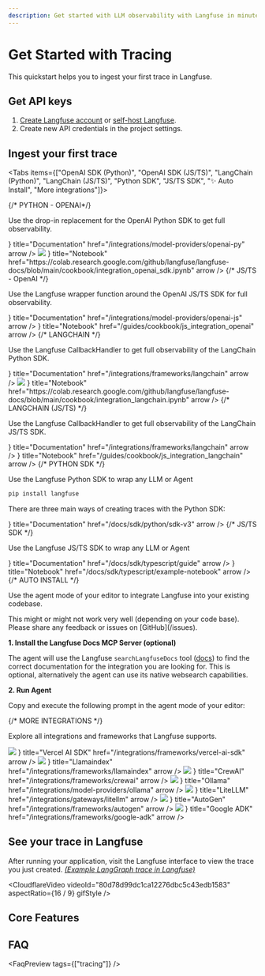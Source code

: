 ```yaml
---
description: Get started with LLM observability with Langfuse in minutes before diving into all platform features.
---
```


# Get Started with Tracing

This quickstart helps you to ingest your first trace in Langfuse.

<Steps>

## Get API keys

1.  [Create Langfuse account](https://cloud.langfuse.com/auth/sign-up) or [self-host Langfuse](/self-hosting).
2.  Create new API credentials in the project settings.

## Ingest your first trace



<Tabs items={["OpenAI SDK (Python)", "OpenAI SDK (JS/TS)", "LangChain (Python)", "LangChain (JS/TS)", "Python SDK", "JS/TS SDK", "✨ Auto Install", "More integrations"]}>

<Tab>
{/* PYTHON - OPENAI*/}

Use the drop-in replacement for the OpenAI Python SDK to get full observability.

<GetStartedOpenaiSdk />

<Cards num={2}>
  <Card
    icon={<BookOpen />}
    title="Documentation"
    href="/integrations/model-providers/openai-py"
    arrow
  />
  <Card
    icon={
      <div className="w-6 h-6 dark:bg-white rounded-sm p-0.5 flex items-center justify-center">
        <img
          src="/images/integrations/colab_icon.png"
          className="w-full h-full object-contain"
        />
      </div>
    }
    title="Notebook"
    href="https://colab.research.google.com/github/langfuse/langfuse-docs/blob/main/cookbook/integration_openai_sdk.ipynb"
    arrow
  />
</Cards>

</Tab>

<Tab>
{/* JS/TS - OpenAI */}

Use the Langfuse wrapper function around the OpenAI JS/TS SDK for full observability.

<GetStartedJsOpenaiSdk />

<Cards num={2}>
  <Card
    icon={<BookOpen />}
    title="Documentation"
    href="/integrations/model-providers/openai-js"
    arrow
  />
  <Card
    icon={<Code />}
    title="Notebook"
    href="/guides/cookbook/js_integration_openai"
    arrow
  />
</Cards>

</Tab>

<Tab>
{/* LANGCHAIN */}

Use the Langfuse CallbackHandler to get full observability of the LangChain Python SDK.

<GetStartedLangchain />

<Cards num={2}>
  <Card
    icon={<BookOpen />}
    title="Documentation"
    href="/integrations/frameworks/langchain"
    arrow
  />
  <Card
    icon={
      <div className="w-6 h-6 dark:bg-white rounded-sm p-0.5 flex items-center justify-center">
        <img
          src="/images/integrations/colab_icon.png"
          className="w-full h-full object-contain"
        />
      </div>
    }
    title="Notebook"
    href="https://colab.research.google.com/github/langfuse/langfuse-docs/blob/main/cookbook/integration_langchain.ipynb"
    arrow
  />
</Cards>

</Tab>

<Tab>
{/* LANGCHAIN (JS/TS) */}

Use the Langfuse CallbackHandler to get full observability of the LangChain JS/TS SDK.

<GetStartedJsLangchain />

<Cards num={2}>
  <Card
    icon={<BookOpen />}
    title="Documentation"
    href="/integrations/frameworks/langchain"
    arrow
  />
  <Card
    icon={<Code />}
    title="Notebook"
    href="/guides/cookbook/js_integration_langchain"
    arrow
  />
</Cards>

</Tab>

<Tab>
{/* PYTHON SDK */}

Use the Langfuse Python SDK to wrap any LLM or Agent

```bash
pip install langfuse
```

<EnvPython />

There are three main ways of creating traces with the Python SDK:

<GetStartedPythonSdk />

<Cards num={1}>
  <Card
    icon={<BookOpen />}
    title="Documentation"
    href="/docs/sdk/python/sdk-v3"
    arrow
  />
</Cards>

</Tab>

<Tab>
{/* JS/TS SDK */}

Use the Langfuse JS/TS SDK to wrap any LLM or Agent

<GetStartedJsSdk />

<Cards num={2}>
  <Card
    icon={<BookOpen />}
    title="Documentation"
    href="/docs/sdk/typescript/guide"
    arrow
  />
  <Card
    icon={<Code />}
    title="Notebook"
    href="/docs/sdk/typescript/example-notebook"
    arrow
  />
</Cards>

</Tab>

<Tab>
{/* AUTO INSTALL */}

Use the agent mode of your editor to integrate Langfuse into your existing codebase.

<Callout type="warning" emoji="🤖">
  This might or might not work very well (depending on your code base). Please
  share any feedback or issues on [GitHub](/issues).
</Callout>

**1. Install the Langfuse Docs MCP Server (optional)**

The agent will use the Langfuse `searchLangfuseDocs` tool ([docs](/docs/docs-mcp)) to find the correct documentation for the integration you are looking for. This is optional, alternatively the agent can use its native websearch capabilities.

<DocsMcpServerInstallation />

**2. Run Agent**

Copy and execute the following prompt in the agent mode of your editor:

<CopyAgentOnboardingPrompt />

</Tab>

<Tab>
{/* MORE INTEGRATIONS */}

Explore all integrations and frameworks that Langfuse supports.

<Cards num={2}>
  <Card
    icon={
      <div className="w-6 h-6 dark:bg-white rounded-sm p-0.5 flex items-center justify-center">
        <img
          src="/images/integrations/vercel_ai_sdk_icon.png"
          className="w-full h-full object-contain"
        />
      </div>
    }
    title="Vercel AI SDK"
    href="/integrations/frameworks/vercel-ai-sdk"
    arrow
  />
  <Card
    icon={
      <div className="w-6 h-6 dark:bg-white rounded-sm p-0.5 flex items-center justify-center">
        <img
          src="/images/integrations/llamaindex_icon.png"
          className="w-full h-full object-contain"
        />
      </div>
    }
    title="Llamaindex"
    href="/integrations/frameworks/llamaindex"
    arrow
  />
  <Card
    icon={
      <div className="w-6 h-6 dark:bg-white rounded-sm p-0.5 flex items-center justify-center">
        <img
          src="/images/integrations/crewai_icon.svg"
          className="w-full h-full object-contain"
        />
      </div>
    }
    title="CrewAI"
    href="/integrations/frameworks/crewai"
    arrow
  />
  <Card
    icon={
      <div className="w-6 h-6 dark:bg-white rounded-sm p-0.5 flex items-center justify-center">
        <img
          src="/images/integrations/ollama_icon.svg"
          className="w-full h-full object-contain"
        />
      </div>
    }
    title="Ollama"
    href="/integrations/model-providers/ollama"
    arrow
  />
  <Card
    icon={
      <div className="w-6 h-6 dark:bg-white rounded-sm p-0.5 flex items-center justify-center">
        <img
          src="/images/integrations/litellm_icon.png"
          className="w-full h-full object-contain"
        />
      </div>
    }
    title="LiteLLM"
    href="/integrations/gateways/litellm"
    arrow
  />
  <Card
    icon={
      <div className="w-6 h-6 dark:bg-white rounded-sm p-0.5 flex items-center justify-center">
        <img
          src="/images/integrations/autogen_icon.svg"
          className="w-full h-full object-contain"
        />
      </div>
    }
    title="AutoGen"
    href="/integrations/frameworks/autogen"
    arrow
  />
  <Card
    icon={
      <div className="w-6 h-6 dark:bg-white rounded-sm p-0.5 flex items-center justify-center">
        <img
          src="/images/integrations/google_adk_icon.png"
          className="w-full h-full object-contain"
        />
      </div>
    }
    title="Google ADK"
    href="/integrations/frameworks/google-adk"
    arrow
  />
  <Card title="All integrations" href="/integrations" arrow />
</Cards>

</Tab>

</Tabs>

## See your trace in Langfuse

After running your application, visit the Langfuse interface to view the trace you just created. _[(Example LangGraph trace in Langfuse)](https://cloud.langfuse.com/project/cloramnkj0002jz088vzn1ja4/traces/7d5f970573b8214d1ca891251e42282c)_

<CloudflareVideo
  videoId="80d78d99dc1ca12276dbc5c43edb1583"
  aspectRatio={16 / 9}
  gifStyle
/>

</Steps>

## Core Features


<ObservabilityCoreFeatures />

## FAQ


<FaqPreview tags={["tracing"]} />
